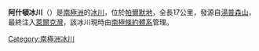 {{Coord|70|44|S|61|57|W|source:GNIS|display=title}}

'''阿什頓冰川'''（{{lang-en|Ashton Glacier}}）是[[南極洲|南極洲]]的[[冰川|冰川]]，位於[[帕爾默地|帕爾默地]]，全長17公里，發源自[[湯普森山|湯普森山]]，最終注入[[萊爾克灣|萊爾克灣]]，該冰川現時由[[南極條約體系|南極條約體系]]管理。

{{Antarctica-geo-stub}}
[[Category:南極洲冰川|Category:南極洲冰川]]